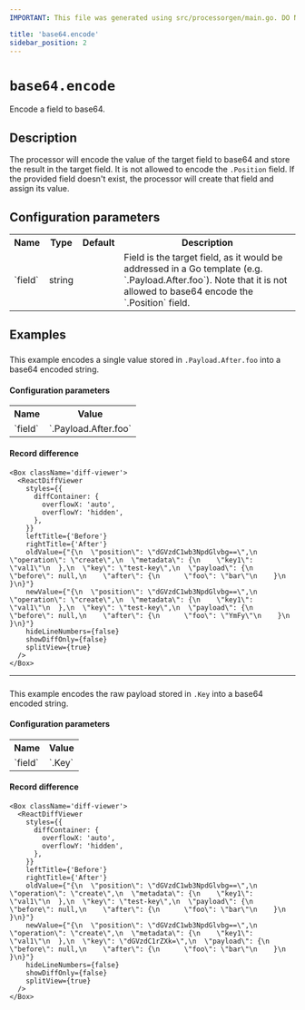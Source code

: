 ```yaml
---
IMPORTANT: This file was generated using src/processorgen/main.go. DO NOT EDIT.

title: 'base64.encode'
sidebar_position: 2
---
```



# `base64.encode`

Encode a field to base64.

## Description

The processor will encode the value of the target field to base64 and store the
result in the target field. It is not allowed to encode the `.Position` field.
If the provided field doesn't exist, the processor will create that field and
assign its value.

## Configuration parameters

<table class="no-margin-table">
    <tr>
      <th>Name</th>
      <th>Type</th>
      <th>Default</th>
      <th>Description</th>
    </tr>
    <tr>
      <td>`field`</td>
      <td>string</td>
      <td><Chip label="null" /></td>
      <td>
Field is the target field, as it would be addressed in a Go template (e.g. `.Payload.After.foo`).
Note that it is not allowed to base64 encode the `.Position` field.
      </td>
    </tr>
  </table>

## Examples

### 

This example encodes a single value stored in `.Payload.After.foo`
into a base64 encoded string.

#### Configuration parameters

<table class="no-margin-table">
  <tr>
    <th>Name</th>
    <th>Value</th>
  </tr>
  <tr>
    <td>`field`</td>
    <td>`.Payload.After.foo`</td>
  </tr>
</table>

#### Record difference

```mdx-code-block
<Box className='diff-viewer'>
  <ReactDiffViewer
    styles={{
      diffContainer: {
        overflowX: 'auto',
        overflowY: 'hidden',
      },
    }}
    leftTitle={'Before'}
    rightTitle={'After'}
    oldValue={"{\n  \"position\": \"dGVzdC1wb3NpdGlvbg==\",\n  \"operation\": \"create\",\n  \"metadata\": {\n    \"key1\": \"val1\"\n  },\n  \"key\": \"test-key\",\n  \"payload\": {\n    \"before\": null,\n    \"after\": {\n      \"foo\": \"bar\"\n    }\n  }\n}"}
    newValue={"{\n  \"position\": \"dGVzdC1wb3NpdGlvbg==\",\n  \"operation\": \"create\",\n  \"metadata\": {\n    \"key1\": \"val1\"\n  },\n  \"key\": \"test-key\",\n  \"payload\": {\n    \"before\": null,\n    \"after\": {\n      \"foo\": \"YmFy\"\n    }\n  }\n}"}
    hideLineNumbers={false}
    showDiffOnly={false}
    splitView={true}
  />
</Box>
```

---

### 

This example encodes the raw payload stored in `.Key`
into a base64 encoded string.

#### Configuration parameters

<table class="no-margin-table">
  <tr>
    <th>Name</th>
    <th>Value</th>
  </tr>
  <tr>
    <td>`field`</td>
    <td>`.Key`</td>
  </tr>
</table>

#### Record difference

```mdx-code-block
<Box className='diff-viewer'>
  <ReactDiffViewer
    styles={{
      diffContainer: {
        overflowX: 'auto',
        overflowY: 'hidden',
      },
    }}
    leftTitle={'Before'}
    rightTitle={'After'}
    oldValue={"{\n  \"position\": \"dGVzdC1wb3NpdGlvbg==\",\n  \"operation\": \"create\",\n  \"metadata\": {\n    \"key1\": \"val1\"\n  },\n  \"key\": \"test-key\",\n  \"payload\": {\n    \"before\": null,\n    \"after\": {\n      \"foo\": \"bar\"\n    }\n  }\n}"}
    newValue={"{\n  \"position\": \"dGVzdC1wb3NpdGlvbg==\",\n  \"operation\": \"create\",\n  \"metadata\": {\n    \"key1\": \"val1\"\n  },\n  \"key\": \"dGVzdC1rZXk=\",\n  \"payload\": {\n    \"before\": null,\n    \"after\": {\n      \"foo\": \"bar\"\n    }\n  }\n}"}
    hideLineNumbers={false}
    showDiffOnly={false}
    splitView={true}
  />
</Box>
```

